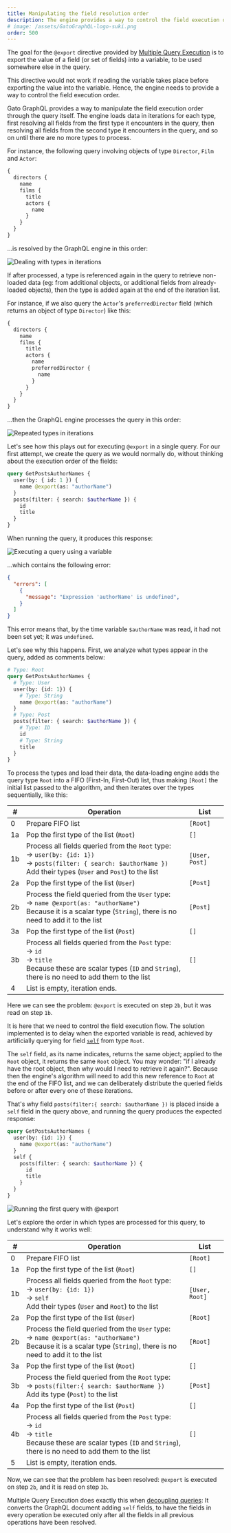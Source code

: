 ```yaml
---
title: Manipulating the field resolution order
description: The engine provides a way to control the field execution order, needed for Multiple Query Execution.
# image: /assets/GatoGraphQL-logo-suki.png
order: 500
---
```


The goal for the `@export` directive provided by [Multiple Query Execution](/features/multiple-query-execution) is to export the value of a field (or set of fields) into a variable, to be used somewhere else in the query. 

This directive would not work if reading the variable takes place before exporting the value into the variable. Hence, the engine needs to provide a way to control the field execution order. 

Gato GraphQL provides a way to manipulate the field execution order through the query itself. The engine loads data in iterations for each type, first resolving all fields from the first type it encounters in the query, then resolving all fields from the second type it encounters in the query, and so on until there are no more types to process. 

For instance, the following query involving objects of type `Director`, `Film` and `Actor`:

```graphql
{
  directors {
    name
    films {
      title
      actors {
        name
      }
    }
  }
}
```

...is resolved by the GraphQL engine in this order:

![Dealing with types in iterations](/assets/architecture/dataloading-engine-type-iterations.png "Dealing with types in iterations")

If after processed, a type is referenced again in the query to retrieve non-loaded data (eg: from additional objects, or additional fields from already-loaded objects), then the type is added again at the end of the iteration list.

For instance, if we also query the `Actor`'s `preferredDirector` field (which returns an object of type `Director`) like this:

```graphql
{
  directors {
    name
    films {
      title
      actors {
        name
        preferredDirector {
          name
        }
      }
    }
  }
}
```

...then the GraphQL engine processes the query in this order:

![Repeated types in iterations](/assets/architecture/dataloading-engine-repeated-type-iterations.png "Repeated types in iterations")

Let's see how this plays out for executing `@export` in a single query. For our first attempt, we create the query as we would normally do, without thinking about the execution order of the fields:

```graphql
query GetPostsAuthorNames {
  user(by: { id: 1 }) {
    name @export(as: "authorName")
  }
  posts(filter: { search: $authorName }) {
    id
    title
  }
}
```

When running the query, it produces this response:

![Executing a query using a variable](/assets/architecture/third-query.png)

...which contains the following error:

```json
{
  "errors": [
    {
      "message": "Expression 'authorName' is undefined",
    }
  ]
}
```

This error means that, by the time variable `$authorName` was read, it had not been set yet; it was `undefined`.

Let's see why this happens. First, we analyze what types appear in the query, added as comments below:

```graphql
# Type: Root
query GetPostsAuthorNames {
  # Type: User
  user(by: {id: 1}) {
    # Type: String
    name @export(as: "authorName")
  }
  # Type: Post
  posts(filter: { search: $authorName }) {
    # Type: ID
    id
    # Type: String
    title
  }
}
```

To process the types and load their data, the data-loading engine adds the query type `Root` into a FIFO (First-In, First-Out) list, thus making `[Root]` the initial list passed to the algorithm, and then iterates over the types sequentially, like this:

| # | Operation | List |
| --- | --- | --- |
| 0 | Prepare FIFO list | `[Root]` |
| 1a | Pop the first type of the list (`Root`) | `[]` |
| 1b | Process all fields queried from the `Root` type:<br/>→ `user(by: {id: 1})`<br/>→ `posts(filter: { search: $authorName })`<br/>Add their types (`User` and `Post`) to the list | `[User, Post]` |
| 2a | Pop the first type of the list (`User`) | `[Post]` |
| 2b | Process the field queried from the `User` type:<br/>→ `name @export(as: "authorName")`<br/>Because it is a scalar type (`String`), there is no need to add it to the list | `[Post]` |
| 3a | Pop the first type of the list (`Post`) | `[]` |
| 3b | Process all fields queried from the `Post` type:<br/>→ `id`<br/>→ `title`<br/>Because these are scalar types (`ID` and `String`), there is no need to add them to the list | `[]` |
| 4 | List is empty, iteration ends. | &nbsp; |

Here we can see the problem: `@export` is executed on step `2b`, but it was read on step `1b`. 

It is here that we need to control the field execution flow. The solution implemented is to delay when the exported variable is read, achieved by artificially querying for field [`self`](https://github.com/getpop/component-model/blob/57a27af3841da284ea59c6f7ff3a9b4c0befa472/src/FieldResolvers/CoreFieldResolver.php) from type `Root`.

The `self` field, as its name indicates, returns the same object; applied to the `Root` object, it returns the same `Root` object. You may wonder: "if I already have the root object, then why would I need to retrieve it again?". Because then the engine's algorithm will need to add this new reference to `Root` at the end of the FIFO list, and we can deliberately distribute the queried fields before or after every one of these iterations.

That's why field `posts(filter:{ search: $authorName })` is placed inside a `self` field in the query above, and running the query produces the expected response:

```graphql
query GetPostsAuthorNames {
  user(by: {id: 1}) {
    name @export(as: "authorName")
  }
  self {
    posts(filter: { search: $authorName }) {
      id
      title
    }
  }
}
```

![Running the first query with `@export`](/assets/architecture/first-query.png)

Let's explore the order in which types are processed for this query, to understand why it works well:

| # | Operation | List |
| --- | --- | --- |
| 0 | Prepare FIFO list | `[Root]` |
| 1a | Pop the first type of the list (`Root`) | `[]` |
| 1b | Process all fields queried from the `Root` type:<br/>→ `user(by: {id: 1})`<br/>→ `self`<br/>Add their types (`User` and `Root`) to the list | `[User, Root]` |
| 2a | Pop the first type of the list (`User`) | `[Root]` |
| 2b | Process the field queried from the `User` type:<br/>→ `name @export(as: "authorName")`<br/>Because it is a scalar type (`String`), there is no need to add it to the list | `[Root]` |
| 3a | Pop the first type of the list (`Root`) | `[]` |
| 3b | Process the field queried from the `Root` type:<br/>→ `posts(filter:{ search: $authorName })`<br/>Add its type (`Post`) to the list | `[Post]` |
| 4a | Pop the first type of the list (`Post`) | `[]` |
| 4b | Process all fields queried from the `Post` type:<br/>→ `id`<br/>→  `title`<br/>Because these are scalar types (`ID` and `String`), there is no need to add them to the list | `[]` |
| 5 | List is empty, iteration ends. | &nbsp; |

Now, we can see that the problem has been resolved: `@export` is executed on step `2b`, and it is read on step `3b`.

Multiple Query Execution does exactly this when [decoupling queries](/architecture/decoupling-queries): It converts the GraphQL document adding `self` fields, to have the fields in every operation be executed only after all the fields in all previous operations have been resolved.
